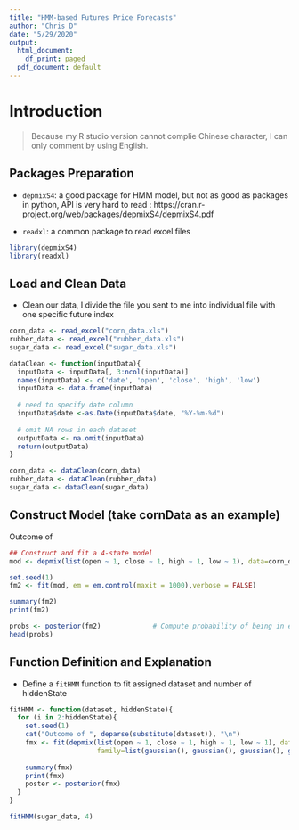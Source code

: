 ```yaml
---
title: "HMM-based Futures Price Forecasts"
author: "Chris D"
date: "5/29/2020"
output:
  html_document:
    df_print: paged
  pdf_document: default
---
```

# Introduction
> Because my R studio version cannot complie Chinese character, I can only comment by using English. 

## Packages Preparation

- `depmixS4`: a good package for HMM model, but not as good as packages in python, API is very hard to read : https://cran.r-project.org/web/packages/depmixS4/depmixS4.pdf 

- `readxl`: a common package to read excel files

```r
library(depmixS4)
library(readxl)
```


## Load and Clean Data  

- Clean our data, I divide the file you sent to me into individual file with one specific future index

```r
corn_data <- read_excel("corn_data.xls")
rubber_data <- read_excel("rubber_data.xls")
sugar_data <- read_excel("sugar_data.xls")

dataClean <- function(inputData){
  inputData <- inputData[, 3:ncol(inputData)]
  names(inputData) <- c('date', 'open', 'close', 'high', 'low')
  inputData <- data.frame(inputData)
  
  # need to specify date column
  inputData$date <-as.Date(inputData$date, "%Y-%m-%d")
  
  # omit NA rows in each dataset
  outputData <- na.omit(inputData)
  return(outputData)
}

corn_data <- dataClean(corn_data)
rubber_data <- dataClean(rubber_data)
sugar_data <- dataClean(sugar_data)
```

## Construct Model (take cornData as an example)

Outcome of 
```r
## Construct and fit a 4-state model
mod <- depmix(list(open ~ 1, close ~ 1, high ~ 1, low ~ 1), data=corn_data, nstates=4, family=list(gaussian(), gaussian(), gaussian(), gaussian()))

set.seed(1)
fm2 <- fit(mod, em = em.control(maxit = 1000),verbose = FALSE)

summary(fm2)
print(fm2)

probs <- posterior(fm2)             # Compute probability of being in each state
head(probs)

```

## Function Definition and Explanation

- Define a `fitHMM` function to fit assigned dataset and number of hiddenState

```r
fitHMM <- function(dataset, hiddenState){
  for (i in 2:hiddenState){
    set.seed(1)
    cat("Outcome of ", deparse(substitute(dataset)), "\n")
    fmx <- fit(depmix(list(open ~ 1, close ~ 1, high ~ 1, low ~ 1), data = dataset, nstates = i,
                      family=list(gaussian(), gaussian(), gaussian(), gaussian())))
    
    summary(fmx)
    print(fmx)
    poster <- posterior(fmx)
  }
}

fitHMM(sugar_data, 4)

```


